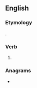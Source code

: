 ==English==

===Etymology===
{{suffix|droop|est|lang=en}}.

===Verb===
{{head|en|verb form}}

# {{en-archaic second-person singular of|droop|lang=en}}

===Anagrams===
* {{anagrams|en|doorstep|optrodes|pet doors|torpedos}}